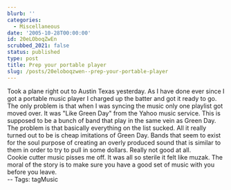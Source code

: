 ```yaml
---
blurb: ''
categories:
  - Miscellaneous
date: '2005-10-28T00:00:00'
id: 20eLOboqZwEn
scrubbed_2021: false
status: published
type: post
title: Prep your portable player
slug: /posts/20eloboqzwen--prep-your-portable-player
---
```


Took a plane right out to Austin Texas yesterday. As I have done
ever since I got a portable music player I charged up the batter
and got it ready to go. The only problem is that when I was syncing
the music only one playlist got moved over. It was "Like Green Day"
from the Yahoo music service. This is supposed to be a bunch of
band that play in the same vein as Green Day. The problem is that
basically everything on the list sucked. All it really turned out
to be is cheap imitations of Green Day. Bands that seem to exist
for the soul purpose of creating an overly produced sound that is
similar to them in order to try to pull in some dollars. Really not
good at all.  
Cookie cutter music pisses me off. It was all so sterile it felt
like muzak. The moral of the story is to make sure you have a good
set of music with you before you leave.  
-- Tags: tagMusic
